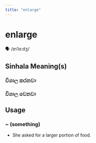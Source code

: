```yaml
---
title: "enlarge"
---
```


# enlarge

🗣️ /ɪnˈlɑːdʒ/

## Sinhala Meaning(s)

### විශාල කරනවා
### විශාල වෙනවා

## Usage

### ~ (something)

- She asked for a larger portion of food.

